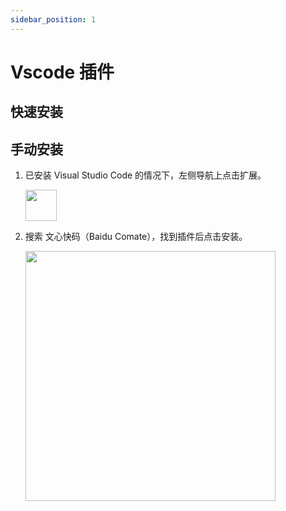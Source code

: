 ```yaml
---
sidebar_position: 1
---
```



# Vscode 插件

## 快速安装

<OpenVSCodeCodeAid />

## 手动安装


1. 已安装 Visual Studio Code 的情况下，左侧导航上点击扩展。

   <img src={img1} width="50" />

2. 搜索 文心快码（Baidu Comate），找到插件后点击安装。

   <img src={img2} width="400" />

